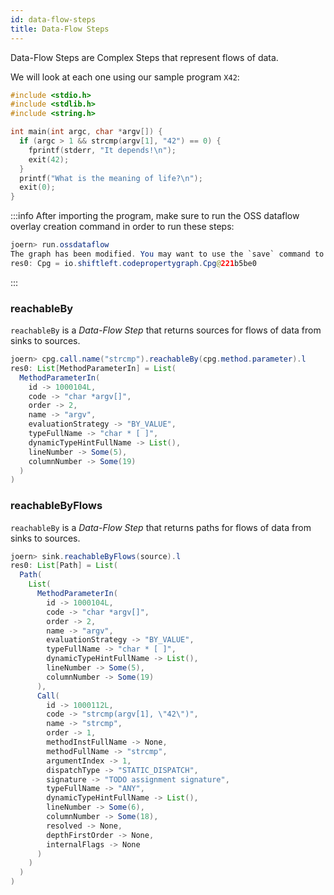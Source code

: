 ```yaml
---
id: data-flow-steps
title: Data-Flow Steps
---
```


Data-Flow Steps are Complex Steps that represent flows of data.

We will look at each one using our sample program `X42`:

```c
#include <stdio.h>
#include <stdlib.h>
#include <string.h>

int main(int argc, char *argv[]) {
  if (argc > 1 && strcmp(argv[1], "42") == 0) {
    fprintf(stderr, "It depends!\n");
    exit(42);
  }
  printf("What is the meaning of life?\n");
  exit(0);
}
```

:::info
After importing the program, make sure to run the OSS dataflow overlay creation command in order to run these steps:

```java
joern> run.ossdataflow 
The graph has been modified. You may want to use the `save` command to persist changes to disk.  All changes will also be saved collectively on exit
res0: Cpg = io.shiftleft.codepropertygraph.Cpg@221b5be0
```

:::

### reachableBy

`reachableBy` is a _Data-Flow Step_ that returns sources for flows of data from sinks to sources.

```java
joern> cpg.call.name("strcmp").reachableBy(cpg.method.parameter).l
res0: List[MethodParameterIn] = List(
  MethodParameterIn(
    id -> 1000104L,
    code -> "char *argv[]",
    order -> 2,
    name -> "argv",
    evaluationStrategy -> "BY_VALUE",
    typeFullName -> "char * [ ]",
    dynamicTypeHintFullName -> List(),
    lineNumber -> Some(5),
    columnNumber -> Some(19)
  )
)
```

### reachableByFlows

`reachableBy` is a _Data-Flow Step_ that returns paths for flows of data from sinks to sources.

```java
joern> sink.reachableByFlows(source).l
res0: List[Path] = List(
  Path(
    List(
      MethodParameterIn(
        id -> 1000104L,
        code -> "char *argv[]",
        order -> 2,
        name -> "argv",
        evaluationStrategy -> "BY_VALUE",
        typeFullName -> "char * [ ]",
        dynamicTypeHintFullName -> List(),
        lineNumber -> Some(5),
        columnNumber -> Some(19)
      ),
      Call(
        id -> 1000112L,
        code -> "strcmp(argv[1], \"42\")",
        name -> "strcmp",
        order -> 1,
        methodInstFullName -> None,
        methodFullName -> "strcmp",
        argumentIndex -> 1,
        dispatchType -> "STATIC_DISPATCH",
        signature -> "TODO assignment signature",
        typeFullName -> "ANY",
        dynamicTypeHintFullName -> List(),
        lineNumber -> Some(6),
        columnNumber -> Some(18),
        resolved -> None,
        depthFirstOrder -> None,
        internalFlags -> None
      )
    )
  )
)
```

